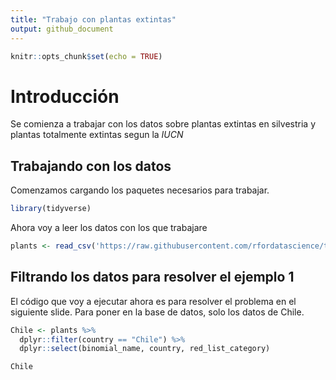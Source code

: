 ```yaml
---
title: "Trabajo con plantas extintas"
output: github_document
---
```


```r
knitr::opts_chunk$set(echo = TRUE)
```

# Introducción

Se comienza a trabajar con los datos sobre plantas extintas en silvestria y plantas totalmente extintas segun la *IUCN*

## Trabajando con los datos

Comenzamos cargando los paquetes necesarios para trabajar.

```r
library(tidyverse)
```

Ahora voy a leer los datos con los que trabajare

```r
plants <- read_csv('https://raw.githubusercontent.com/rfordatascience/tidytuesday/master/data/2020/2020-08-18/plants.csv')
```

## Filtrando los datos para resolver el ejemplo 1

El código que voy a ejecutar ahora es para resolver el problema en el siguiente slide. Para poner en la base de datos, solo los datos de Chile.

```r
Chile <- plants %>% 
  dplyr::filter(country == "Chile") %>% 
  dplyr::select(binomial_name, country, red_list_category)

Chile
```

